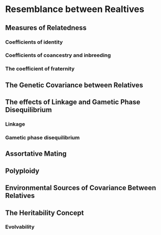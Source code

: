 # Resemblance between Realtives

## Measures of Relatedness

### Coefficients of identity

### Coefficients of coancestry and inbreeding

### The coefficient of fraternity

## The Genetic Covariance between Relatives

## The effects of Linkage and Gametic Phase Disequilibrium

### Linkage

### Gametic phase disequilibrium

## Assortative Mating

## Polyploidy

## Environmental Sources of Covariance Between Relatives

## The Heritability Concept

### Evolvability